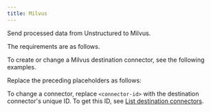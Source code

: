 ```yaml
---
title: Milvus
---
```


Send processed data from Unstructured to Milvus.

The requirements are as follows.


<MilvusPrerequisites />

To create or change a Milvus destination connector, see the following examples.


<CodeGroup>
    <MilvusAPIRESTCreate />
    <MilvusAPIRESTChange />
</CodeGroup>

Replace the preceding placeholders as follows:


<MilvusAPIPlaceholders />

To change a connector, replace `<connector-id>` with the destination connector's unique ID. 
To get this ID, see [List destination connectors](/platform/api/overview#list-destination-connectors).